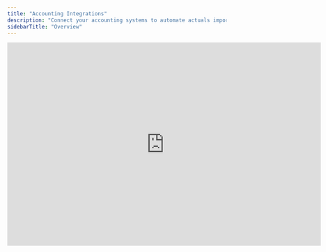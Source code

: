 ```yaml
---
title: "Accounting Integrations"
description: "Connect your accounting systems to automate actuals import."
sidebarTitle: "Overview"
---
```


<iframe width="720" height="467" src="https://www.loom.com/embed/c2e430d4a7d942bd9c07ba04d13d05b2?sid=b735cb60-1623-4db1-93d1-b050af03d0c3" frameborder="0" webkitallowfullscreen mozallowfullscreen allowfullscreen />

## Overview

<CardGroup cols={1}>
  <Card title="Microsoft Dynamics 365 Business Central" href="/integrations/accounting/business-central" />

  <Card title="Visma e-conomic" href="/integrations/accounting/e-conomic" />

  <Card title="Intuit Quickbooks Online" href="/integrations/accounting/quickbooks" />

  <Card title="Oracle NetSuite" href="/integrations/accounting/netsuite" />

  <Card title="Xero" href="/integrations/accounting/xero" />
</CardGroup>

## FAQ

<AccordionGroup>
  <Accordion title="How do I set up a connection?" defaultOpen={false}>
    For in-depth information on how to set up and configure a connection to your accounting system, we suggest reviewing the documentation for that specific integration and following the steps outlined on those pages.
  </Accordion>

  <Accordion title="Does Francis support dimensional planning?" defaultOpen={false}>
    Users on Advanced and Mastery plans have access to dimensional planning. Francis will automatically detect any available dimensions in your accounting system, allowing you to pick which dimension is relevant for your financial planning.
  </Accordion>

  <Accordion title="Can I connect multiple accounting systems?" defaultOpen={false}>
    Yes, you can easily configure multiple connections from either the same or different accounting systems. These can then subsequently be consolidated through our Mappings feature, allowing you to unify your general ledgers across entities.
  </Accordion>

  <Accordion title="Can I add more connections to my plan?" defaultOpen={false}>
    Depending on your current plan, you can unlock more connections by either upgrading to a different tier or by adding more connections to your existing plan.

    * For users on the Core plan, upgrade to Advanced or Mastery to add more connections.

    * For users on the Advanced plan, upgrade to Mastery and add more connections.

    * For users on the Mastery plan, simply add more connections to your existing plan.
  </Accordion>

  <Accordion title="How often does Francis sync my data?" defaultOpen={false}>
    There is no limit to how frequently you can sync your data in Francis. However, Francis currently does not support scheduled data source syncs, meaning you'll just need to initiate a sync when you want to pull the latest actuals from your connected systems.
  </Accordion>

  <Accordion title="Does Francis write any data back to my systems?" defaultOpen={false}>
    No. By design, Francis exclusively *reads* data. For this reason, we always recommend to resolve any data issues at the source, e.g. if you encounter errors in your bookkeeping.
  </Accordion>

  <Accordion title="I synced my data source, but it’s stuck at 0%. What should I do?" defaultOpen={false}>
    Sometimes, during peak hours, data source syncs are queued if many workspaces are syncing at once. While queued, the progress bar will remain at 0%.

If your sync has been stuck in the queue for more than 30 minutes, contact support@francis.app.
  </Accordion>
</AccordionGroup>